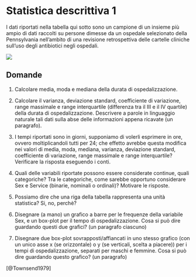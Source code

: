 # Statistica descrittiva 1

I dati riportati nella tabella qui sotto sono un campione di un insieme più ampio di dati raccolti su persone dimesse da un ospedale selezionato della Pennsylvania nell'ambito di una revisione retrospettiva delle cartelle cliniche sull'uso degli antibiotici negli ospedali.

![](images/paste-1.png)

## Domande

1.  Calcolare media, moda e mediana della durata di ospedalizzazione.

2.  Calcolare il varianza, deviazione standard, coefficiente di variazione, range massimale e range interquartile (differenza tra il III e il IV quartile) della durata di ospedalizzazione. Descrivere a parole in linguaggio naturale tali dati sulla abse delle informazioni appena ricavate (un paragrafo).

3.  I tempi riportati sono in giorni, supponiamo di volerli esprimere in ore, ovvero moltiplicandoli tutti per 24; che effetto avrebbe questa modifica nei valori di media, moda, mediana, varianza, deviazione standard, coefficiente di variazione, range massimale e range interquartile? Verificare la risposta eseguendo i conti.

4.  Quali delle variabili riportate possono essere considerate continue, quali categoriche? Tra le categoriche, come sarebbe opportuno considerare Sex e Service (binarie, nominali o ordinali)? Motivare le risposte.

5.  Possiamo dire che una riga della tabella rappresenta una unità statistica? Si, no, perchè?

6.  Disegnare (a mano) un grafico a barre per le frequenze della variabile Sex, e un box-plot per il tempo di ospedalizzazione. Cosa si può dire guardando questi due grafici? (un paragrafo ciascuno)

7.  Disegnare due box-plot sovrapposti/affiancati in uno stesso grafico (con un unico asse x (se orizzontale) o y (se verticali, scelta a piacere)) per i tempi di ospedalizzazione, separati per maschi e femmine. Cosa si può dire guardando questo grafico? (un paragrafo)

[@Townsend1979]